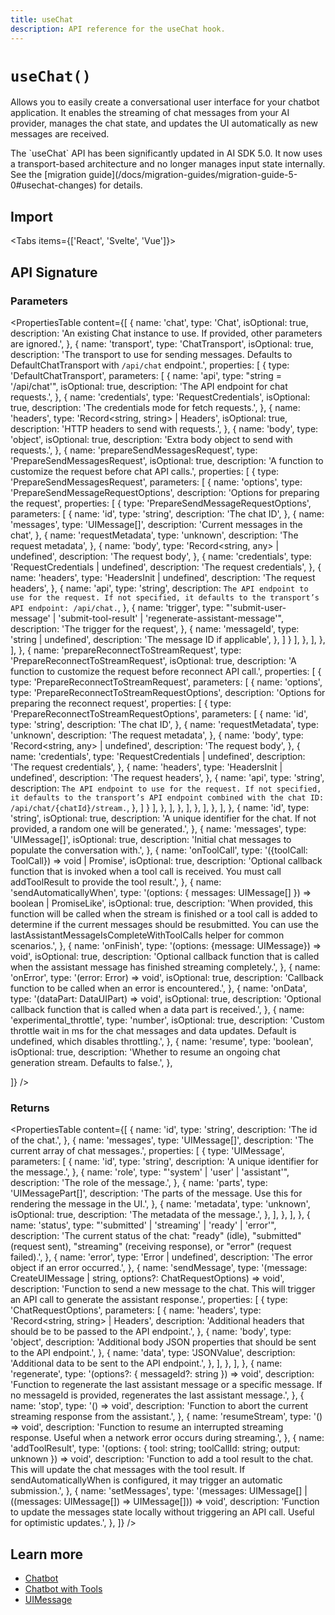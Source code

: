 ```yaml
---
title: useChat
description: API reference for the useChat hook.
---
```


# `useChat()`

Allows you to easily create a conversational user interface for your chatbot application. It enables the streaming of chat messages from your AI provider, manages the chat state, and updates the UI automatically as new messages are received.

<Note>
  The `useChat` API has been significantly updated in AI SDK 5.0. It now uses a
  transport-based architecture and no longer manages input state internally. See
  the [migration
  guide](/docs/migration-guides/migration-guide-5-0#usechat-changes) for
  details.
</Note>

## Import

<Tabs items={['React', 'Svelte', 'Vue']}>
  <Tab>
    <Snippet
      text="import { useChat } from '@ai-sdk/react'"
      dark
      prompt={false}
    />
  </Tab>
  <Tab>
    <Snippet text="import { Chat } from '@ai-sdk/svelte'" dark prompt={false} />
  </Tab>
  <Tab>
    <Snippet text="import { Chat } from '@ai-sdk/vue'" dark prompt={false} />
  </Tab>
</Tabs>

## API Signature

### Parameters

<PropertiesTable
  content={[
    {
      name: 'chat',
      type: 'Chat<UIMessage>',
      isOptional: true,
      description:
        'An existing Chat instance to use. If provided, other parameters are ignored.',
    },
    {
      name: 'transport',
      type: 'ChatTransport',
      isOptional: true,
      description:
        'The transport to use for sending messages. Defaults to DefaultChatTransport with `/api/chat` endpoint.',
      properties: [
        {
          type: 'DefaultChatTransport',
          parameters: [
            {
              name: 'api',
              type: "string = '/api/chat'",
              isOptional: true,
              description: 'The API endpoint for chat requests.',
            },
            {
              name: 'credentials',
              type: 'RequestCredentials',
              isOptional: true,
              description: 'The credentials mode for fetch requests.',
            },
            {
              name: 'headers',
              type: 'Record<string, string> | Headers',
              isOptional: true,
              description: 'HTTP headers to send with requests.',
            },
            {
              name: 'body',
              type: 'object',
              isOptional: true,
              description: 'Extra body object to send with requests.',
            },
            {
              name: 'prepareSendMessagesRequest',
              type: 'PrepareSendMessagesRequest',
              isOptional: true,
              description: 'A function to customize the request before chat API calls.',
              properties: [
                {
                  type: 'PrepareSendMessagesRequest',
                  parameters: [
                    {
                      name: 'options',
                      type: 'PrepareSendMessageRequestOptions',
                      description: 'Options for preparing the request',
                      properties: [
                        {
                          type: 'PrepareSendMessageRequestOptions',
                          parameters: [
                            {
                              name: 'id',
                              type: 'string',
                              description: 'The chat ID',
                            },
                            {
                              name: 'messages',
                              type: 'UIMessage[]',
                              description: 'Current messages in the chat',
                            },
                            {
                              name: 'requestMetadata',
                              type: 'unknown',
                              description: 'The request metadata',
                            },
                            {
                              name: 'body',
                              type: 'Record<string, any> | undefined',
                              description: 'The request body',
                            },
                            {
                              name: 'credentials',
                              type: 'RequestCredentials | undefined',
                              description: 'The request credentials',
                            },
                            {
                              name: 'headers',
                              type: 'HeadersInit | undefined',
                              description: 'The request headers',
                            },
                            {
                              name: 'api',
                              type: 'string',
                              description: `The API endpoint to use for the request. If not specified, it defaults to the transport’s API endpoint: /api/chat.`,
                            },
                            {
                              name: 'trigger',
                              type: "'submit-user-message' | 'submit-tool-result' | 'regenerate-assistant-message'",
                              description: 'The trigger for the request',
                            },
                            {
                              name: 'messageId',
                              type: 'string | undefined',
                              description: 'The message ID if applicable',
                            },
                          ]
                        }
                      ],
                    },
                  ],
                },
              ],
            },
            {
              name: 'prepareReconnectToStreamRequest',
              type: 'PrepareReconnectToStreamRequest',
              isOptional: true,
              description: 'A function to customize the request before reconnect API call.',
              properties: [
                {
                  type: 'PrepareReconnectToStreamRequest',
                  parameters: [
                    {
                      name: 'options',
                      type: 'PrepareReconnectToStreamRequestOptions',
                      description: 'Options for preparing the reconnect request',
                      properties: [
                        {
                          type: 'PrepareReconnectToStreamRequestOptions',
                          parameters: [
                            {
                              name: 'id',
                              type: 'string',
                              description: 'The chat ID',
                            },
                            {
                              name: 'requestMetadata',
                              type: 'unknown',
                              description: 'The request metadata',
                            },
                            {
                              name: 'body',
                              type: 'Record<string, any> | undefined',
                              description: 'The request body',
                            },
                            {
                              name: 'credentials',
                              type: 'RequestCredentials | undefined',
                              description: 'The request credentials',
                            },
                            {
                              name: 'headers',
                              type: 'HeadersInit | undefined',
                              description: 'The request headers',
                            },
                            {
                              name: 'api',
                              type: 'string',
                              description: `The API endpoint to use for the request. If not specified, it defaults to the transport’s API endpoint combined with the chat ID: /api/chat/{chatId}/stream.`,
                            },
                          ]
                        }
                      ],
                    },
                  ],
                },
              ],
            },
          ],
        },
      ],
    },
    {
      name: 'id',
      type: 'string',
      isOptional: true,
      description:
        'A unique identifier for the chat. If not provided, a random one will be generated.',
    },
    {
      name: 'messages',
      type: 'UIMessage[]',
      isOptional: true,
      description: 'Initial chat messages to populate the conversation with.',
    },
    {
      name: 'onToolCall',
      type: '({toolCall: ToolCall}) => void | Promise<void>',
      isOptional: true,
      description:
        'Optional callback function that is invoked when a tool call is received. You must call addToolResult to provide the tool result.',
    },
    {
      name: 'sendAutomaticallyWhen',
      type: '(options: { messages: UIMessage[] }) => boolean | PromiseLike<boolean>',
      isOptional: true,
      description:
        'When provided, this function will be called when the stream is finished or a tool call is added to determine if the current messages should be resubmitted. You can use the lastAssistantMessageIsCompleteWithToolCalls helper for common scenarios.',
    },
    {
      name: 'onFinish',
      type: '(options: {message: UIMessage}) => void',
      isOptional: true,
      description:
        'Optional callback function that is called when the assistant message has finished streaming completely.',
    },
    {
      name: 'onError',
      type: '(error: Error) => void',
      isOptional: true,
      description:
        'Callback function to be called when an error is encountered.',
    },
    {
      name: 'onData',
      type: '(dataPart: DataUIPart) => void',
      isOptional: true,
      description:
        'Optional callback function that is called when a data part is received.',
    },
    {
      name: 'experimental_throttle',
      type: 'number',
      isOptional: true,
      description:
        'Custom throttle wait in ms for the chat messages and data updates. Default is undefined, which disables throttling.',
    },
    {
      name: 'resume',
      type: 'boolean',
      isOptional: true,
      description:
        'Whether to resume an ongoing chat generation stream. Defaults to false.',
    },

]}
/>

### Returns

<PropertiesTable
  content={[
    {
      name: 'id',
      type: 'string',
      description: 'The id of the chat.',
    },
    {
      name: 'messages',
      type: 'UIMessage[]',
      description: 'The current array of chat messages.',
      properties: [
        {
          type: 'UIMessage',
          parameters: [
            {
              name: 'id',
              type: 'string',
              description: 'A unique identifier for the message.',
            },
            {
              name: 'role',
              type: "'system' | 'user' | 'assistant'",
              description: 'The role of the message.',
            },
            {
              name: 'parts',
              type: 'UIMessagePart[]',
              description:
                'The parts of the message. Use this for rendering the message in the UI.',
            },
            {
              name: 'metadata',
              type: 'unknown',
              isOptional: true,
              description: 'The metadata of the message.',
            },
          ],
        },
      ],
    },
    {
      name: 'status',
      type: "'submitted' | 'streaming' | 'ready' | 'error'",
      description:
        'The current status of the chat: "ready" (idle), "submitted" (request sent), "streaming" (receiving response), or "error" (request failed).',
    },
    {
      name: 'error',
      type: 'Error | undefined',
      description: 'The error object if an error occurred.',
    },
    {
      name: 'sendMessage',
      type: '(message: CreateUIMessage | string, options?: ChatRequestOptions) => void',
      description:
        'Function to send a new message to the chat. This will trigger an API call to generate the assistant response.',
      properties: [
        {
          type: 'ChatRequestOptions',
          parameters: [
            {
              name: 'headers',
              type: 'Record<string, string> | Headers',
              description:
                'Additional headers that should be to be passed to the API endpoint.',
            },
            {
              name: 'body',
              type: 'object',
              description:
                'Additional body JSON properties that should be sent to the API endpoint.',
            },
            {
              name: 'data',
              type: 'JSONValue',
              description: 'Additional data to be sent to the API endpoint.',
            },
          ],
        },
      ],
    },
    {
      name: 'regenerate',
      type: '(options?: { messageId?: string }) => void',
      description:
        'Function to regenerate the last assistant message or a specific message. If no messageId is provided, regenerates the last assistant message.',
    },
    {
      name: 'stop',
      type: '() => void',
      description:
        'Function to abort the current streaming response from the assistant.',
    },
    {
      name: 'resumeStream',
      type: '() => void',
      description:
        'Function to resume an interrupted streaming response. Useful when a network error occurs during streaming.',
    },
    {
      name: 'addToolResult',
      type: '(options: { tool: string; toolCallId: string; output: unknown }) => void',
      description:
        'Function to add a tool result to the chat. This will update the chat messages with the tool result. If sendAutomaticallyWhen is configured, it may trigger an automatic submission.',
    },
    {
      name: 'setMessages',
      type: '(messages: UIMessage[] | ((messages: UIMessage[]) => UIMessage[])) => void',
      description:
        'Function to update the messages state locally without triggering an API call. Useful for optimistic updates.',
    },
  ]}
/>

## Learn more

- [Chatbot](/docs/ai-sdk-ui/chatbot)
- [Chatbot with Tools](/docs/ai-sdk-ui/chatbot-with-tool-calling)
- [UIMessage](/docs/reference/ai-sdk-core/ui-message)
